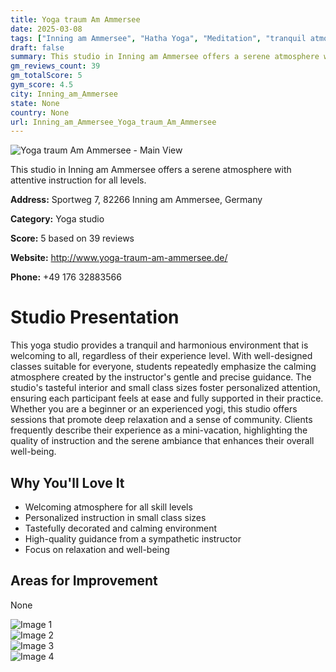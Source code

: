 ```yaml
---
title: Yoga traum Am Ammersee
date: 2025-03-08
tags: ["Inning am Ammersee", "Hatha Yoga", "Meditation", "tranquil atmosphere", "small group sizes", "Inning am Ammersee"]  
draft: false
summary: This studio in Inning am Ammersee offers a serene atmosphere with attentive instruction for all levels.
gm_reviews_count: 39
gm_totalScore: 5
gym_score: 4.5
city: Inning_am_Ammersee
state: None
country: None
url: Inning_am_Ammersee_Yoga_traum_Am_Ammersee
---
```


<div className="aspect-[16/9] relative my-8">
  <img 
    src="https://lh5.googleusercontent.com/p/AF1QipORcalEaJwydAo9SEMv_bR6RTsxVNGWXwtTtfYD=w1920-h1080-k-no"
    alt="Yoga traum Am Ammersee - Main View"
    className="object-cover absolute inset-0 w-full h-full rounded-lg"
  />
</div>

This studio in Inning am Ammersee offers a serene atmosphere with attentive instruction for all levels.

**Address:** Sportweg 7, 82266 Inning am Ammersee, Germany

**Category:** Yoga studio

**Score:** 5 based on 39 reviews

**Website:** http://www.yoga-traum-am-ammersee.de/

**Phone:** +49 176 32883566

# Studio Presentation

This yoga studio provides a tranquil and harmonious environment that is welcoming to all, regardless of their experience level. With well-designed classes suitable for everyone, students repeatedly emphasize the calming atmosphere created by the instructor's gentle and precise guidance. The studio's tasteful interior and small class sizes foster personalized attention, ensuring each participant feels at ease and fully supported in their practice. Whether you are a beginner or an experienced yogi, this studio offers sessions that promote deep relaxation and a sense of community. Clients frequently describe their experience as a mini-vacation, highlighting the quality of instruction and the serene ambiance that enhances their overall well-being.



## Why You'll Love It

- Welcoming atmosphere for all skill levels
- Personalized instruction in small class sizes
- Tastefully decorated and calming environment
- High-quality guidance from a sympathetic instructor
- Focus on relaxation and well-being

## Areas for Improvement

None

<div className="grid grid-cols-1 xl:grid-cols-2 gap-4 my-8">
<div className="aspect-[4/3] relative"><img src="https://lh5.googleusercontent.com/p/AF1QipOh_cMW140SM9PVVWcq6V1FKDbWqYHxl7RFnpkH=w1920-h1080-k-no" alt="Image 1" className="object-cover absolute inset-0 w-full h-full rounded-lg" /></div>
<div className="aspect-[4/3] relative"><img src="https://lh5.googleusercontent.com/p/AF1QipOqlD9Usjx534KMbBE00HMKpXeumLbKmriNM9hq=w1920-h1080-k-no" alt="Image 2" className="object-cover absolute inset-0 w-full h-full rounded-lg" /></div>
<div className="aspect-[4/3] relative"><img src="https://lh5.googleusercontent.com/p/AF1QipO8Feol9wnkplIS4GUU5X7WZ17YoOgGltYy-x0I=w1920-h1080-k-no" alt="Image 3" className="object-cover absolute inset-0 w-full h-full rounded-lg" /></div>
<div className="aspect-[4/3] relative"><img src="https://lh5.googleusercontent.com/p/AF1QipNaZBEmgilvXgb-dAMzC9FlCWJgfxz1Db2ele0Z=w1920-h1080-k-no" alt="Image 4" className="object-cover absolute inset-0 w-full h-full rounded-lg" /></div>
</div>